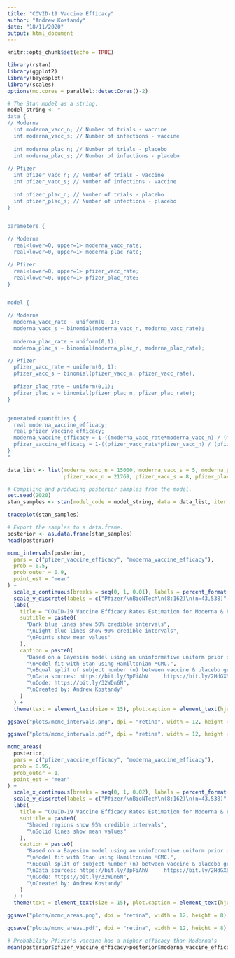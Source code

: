 ```yaml
---
title: "COVID-19 Vaccine Efficacy"
author: "Andrew Kostandy"
date: "18/11/2020"
output: html_document
---
```


```r
knitr::opts_chunk$set(echo = TRUE)
```

```r
library(rstan)
library(ggplot2)
library(bayesplot)
library(scales)
options(mc.cores = parallel::detectCores()-2)
```

```r
# The Stan model as a string.
model_string <- "
data {
// Moderna
  int moderna_vacc_n; // Number of trials - vaccine
  int moderna_vacc_s; // Number of infections - vaccine
  
  int moderna_plac_n; // Number of trials - placebo
  int moderna_plac_s; // Number of infections - placebo
  
// Pfizer
  int pfizer_vacc_n; // Number of trials - vaccine
  int pfizer_vacc_s; // Number of infections - vaccine
  
  int pfizer_plac_n; // Number of trials - placebo
  int pfizer_plac_s; // Number of infections - placebo
}


parameters {

// Moderna
  real<lower=0, upper=1> moderna_vacc_rate;
  real<lower=0, upper=1> moderna_plac_rate;

// Pfizer
  real<lower=0, upper=1> pfizer_vacc_rate;
  real<lower=0, upper=1> pfizer_plac_rate;
}


model {

// Moderna
  moderna_vacc_rate ~ uniform(0, 1);
  moderna_vacc_s ~ binomial(moderna_vacc_n, moderna_vacc_rate);
  
  moderna_plac_rate ~ uniform(0,1);
  moderna_plac_s ~ binomial(moderna_plac_n, moderna_plac_rate);

// Pfizer
  pfizer_vacc_rate ~ uniform(0, 1);
  pfizer_vacc_s ~ binomial(pfizer_vacc_n, pfizer_vacc_rate);
  
  pfizer_plac_rate ~ uniform(0,1);
  pfizer_plac_s ~ binomial(pfizer_plac_n, pfizer_plac_rate);
}


generated quantities {
  real moderna_vaccine_efficacy;
  real pfizer_vaccine_efficacy;
  moderna_vaccine_efficacy = 1-((moderna_vacc_rate*moderna_vacc_n) / (moderna_plac_rate*moderna_plac_n));
  pfizer_vaccine_efficacy = 1-((pfizer_vacc_rate*pfizer_vacc_n) / (pfizer_plac_rate*pfizer_plac_n));
}
"

data_list <- list(moderna_vacc_n = 15000, moderna_vacc_s = 5, moderna_plac_n = 15000, moderna_plac_s = 90,
                  pfizer_vacc_n = 21769, pfizer_vacc_s = 8, pfizer_plac_n = 21769, pfizer_plac_s = 162)

# Compiling and producing posterior samples from the model.
set.seed(2020)
stan_samples <- stan(model_code = model_string, data = data_list, iter = 8000)
```

```r
traceplot(stan_samples)
```

```r
# Export the samples to a data.frame.
posterior <- as.data.frame(stan_samples)
head(posterior)
```

```r
mcmc_intervals(posterior,
  pars = c("pfizer_vaccine_efficacy", "moderna_vaccine_efficacy"),
  prob = 0.5,
  prob_outer = 0.9,
  point_est = "mean"
) +
  scale_x_continuous(breaks = seq(0, 1, 0.01), labels = percent_format(accuracy = 1)) +
  scale_y_discrete(labels = c("Pfizer/\nBioNTech\n(8:162)\n(n=43,538)", "Moderna\n(5:90)\n(n=30,000)")) +
  labs(
    title = "COVID-19 Vaccine Efficacy Rates Estimation for Moderna & Pfizer/BioNTech (Posterior Intervals)",
    subtitle = paste0(
      "Dark blue lines show 50% credible intervals",
      "\nLight blue lines show 90% credible intervals",
      "\nPoints show mean values"
    ),
    caption = paste0(
      "Based on a Bayesian model using an uninformative uniform prior of rate & a binomial likelihood for the data.",
      "\nModel fit with Stan using Hamiltonian MCMC.",
      "\nEqual split of subject number (n) between vaccine & placebo groups assumed.",
      "\nData sources: https://bit.ly/3pFiAhV     https://bit.ly/2HdGXSD     https://bit.ly/3nAsyzs",
      "\nCode: https://bit.ly/32WDn6N",
      "\nCreated by: Andrew Kostandy"
    )
  ) +
  theme(text = element_text(size = 15), plot.caption = element_text(hjust = 0))
```

```r
ggsave("plots/mcmc_intervals.png", dpi = "retina", width = 12, height = 8)
```

```r
ggsave("plots/mcmc_intervals.pdf", dpi = "retina", width = 12, height = 8)
```

```r
mcmc_areas(
  posterior,
  pars = c("pfizer_vaccine_efficacy", "moderna_vaccine_efficacy"),
  prob = 0.95,
  prob_outer = 1,
  point_est = "mean"
) +
  scale_x_continuous(breaks = seq(0, 1, 0.02), labels = percent_format(accuracy = 1)) +
  scale_y_discrete(labels = c("Pfizer/\nBioNTech\n(8:162)\n(n=43,538)", "Moderna\n(5:90)\n(n=30,000)")) +
  labs(
    title = "COVID-19 Vaccine Efficacy Rates Estimation for Moderna & Pfizer/BioNTech (Posterior Distributions)",
    subtitle = paste0(
      "Shaded regions show 95% credible intervals",
      "\nSolid lines show mean values"
    ),
    caption = paste0(
      "Based on a Bayesian model using an uninformative uniform prior of rate & a binomial likelihood for the data.",
      "\nModel fit with Stan using Hamiltonian MCMC.",
      "\nEqual split of subject number (n) between vaccine & placebo groups assumed.",
      "\nData sources: https://bit.ly/3pFiAhV     https://bit.ly/2HdGXSD     https://bit.ly/3nAsyzs",
      "\nCode: https://bit.ly/32WDn6N",
      "\nCreated by: Andrew Kostandy"
    )
  ) +
  theme(text = element_text(size = 15), plot.caption = element_text(hjust = 0))
```

```r
ggsave("plots/mcmc_areas.png", dpi = "retina", width = 12, height = 8)
```

```r
ggsave("plots/mcmc_areas.pdf", dpi = "retina", width = 12, height = 8)
```


```r
# Probability Pfizer's vaccine has a higher efficacy than Moderna's
mean(posterior$pfizer_vaccine_efficacy>posterior$moderna_vaccine_efficacy)
```





